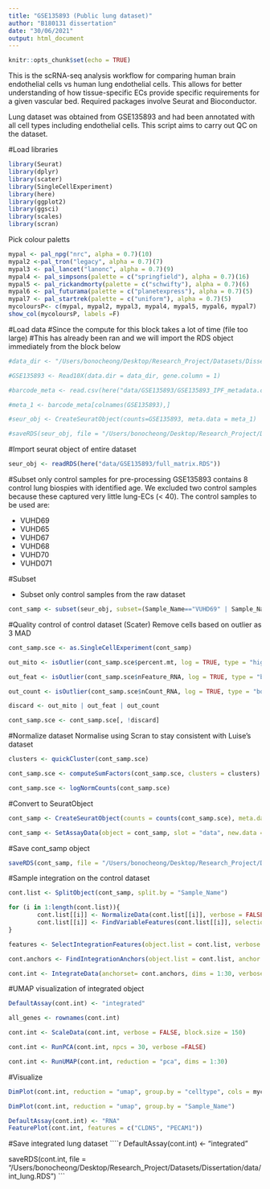```yaml
---
title: "GSE135893 (Public lung dataset)"
author: "B180131 dissertation"
date: "30/06/2021"
output: html_document
---
```


```r
knitr::opts_chunk$set(echo = TRUE)
```

This is the scRNA-seq analysis workflow for comparing human brain endothelial cells vs human lung endothelial cells. This allows for better understanding of how tissue-specific ECs provide specific requirements for a given vascular bed. Required packages involve Seurat and Bioconductor. 

Lung dataset was obtained from GSE135893 and had been annotated with all cell types including endothelial cells. This script aims to carry out QC on the dataset.


#Load libraries
```r
library(Seurat) 
library(dplyr)
library(scater)
library(SingleCellExperiment)
library(here)
library(ggplot2)
library(ggsci)
library(scales)
library(scran)
```


Pick colour paletts

```r
mypal <- pal_npg("nrc", alpha = 0.7)(10)
mypal2 <-pal_tron("legacy", alpha = 0.7)(7)
mypal3 <- pal_lancet("lanonc", alpha = 0.7)(9)
mypal4 <- pal_simpsons(palette = c("springfield"), alpha = 0.7)(16)
mypal5 <- pal_rickandmorty(palette = c("schwifty"), alpha = 0.7)(6)
mypal6 <- pal_futurama(palette = c("planetexpress"), alpha = 0.7)(5)
mypal7 <- pal_startrek(palette = c("uniform"), alpha = 0.7)(5)
mycoloursP<- c(mypal, mypal2, mypal3, mypal4, mypal5, mypal6, mypal7)
show_col(mycoloursP, labels =F)
```


#Load data
#Since the compute for this block takes a lot of time (file too large)
#This has already been ran and we will import the RDS object immediately from the block below
```r
#data_dir <- "/Users/bonocheong/Desktop/Research_Project/Datasets/Dissertation/data/GSE135893/"

#GSE135893 <- Read10X(data.dir = data_dir, gene.column = 1)

#barcode_meta <- read.csv(here("data/GSE135893/GSE135893_IPF_metadata.csv"), row.names = 1)

#meta_1 <- barcode_meta[colnames(GSE135893),]

#seur_obj <- CreateSeuratObject(counts=GSE135893, meta.data = meta_1)

#saveRDS(seur_obj, file = "/Users/bonocheong/Desktop/Research_Project/Datasets/Dissertation/data/full_matrix.RDS")
```


#Import seurat object of entire dataset 
```r
seur_obj <- readRDS(here("data/GSE135893/full_matrix.RDS"))
```


#Subset only control samples for pre-processing
GSE135893 contains 8 control lung biospies with identified age. We excluded two control samples because these captured very little lung-ECs (< 40). The control samples to be used are:

* VUHD69 
* VUHD65
* VUHD67
* VUHD68
* VUHD70
* VUHD071

#Subset 

* Subset only control samples from the raw dataset
```r
cont_samp <- subset(seur_obj, subset=(Sample_Name=="VUHD69" | Sample_Name=="VUHD071" | Sample_Name=="VUHD65" | Sample_Name=="VUHD67" | Sample_Name=="VUHD68" | Sample_Name=="VUHD70"))
```


#Quality control of control dataset (Scater)
Remove cells based on outlier as 3 MAD

```r
cont_samp.sce <- as.SingleCellExperiment(cont_samp) 

out_mito <- isOutlier(cont_samp.sce$percent.mt, log = TRUE, type = "higher", nmads = 3)

out_feat <- isOutlier(cont_samp.sce$nFeature_RNA, log = TRUE, type = "both", nmads = 3)

out_count <- isOutlier(cont_samp.sce$nCount_RNA, log = TRUE, type = "both", nmads = 3)

discard <- out_mito | out_feat | out_count

cont_samp.sce <- cont_samp.sce[, !discard] 
```


#Normalize dataset
Normalise using Scran to stay consistent with Luise's dataset

```r
clusters <- quickCluster(cont_samp.sce)

cont_samp.sce <- computeSumFactors(cont_samp.sce, clusters = clusters)

cont_samp.sce <- logNormCounts(cont_samp.sce)
```


#Convert to SeuratObject
```r
cont_samp <- CreateSeuratObject(counts = counts(cont_samp.sce), meta.data = as.data.frame(colData(cont_samp.sce)))

cont_samp <- SetAssayData(object = cont_samp, slot = "data", new.data = logcounts(cont_samp.sce))
```


#Save cont_samp object
```r
saveRDS(cont_samp, file = "/Users/bonocheong/Desktop/Research_Project/Datasets/Dissertation/data/cont_samp.RDS")
```


#Sample integration on the control dataset
```r
cont.list <- SplitObject(cont_samp, split.by = "Sample_Name")

for (i in 1:length(cont.list)){
        cont.list[[i]] <- NormalizeData(cont.list[[i]], verbose = FALSE)
        cont.list[[i]] <- FindVariableFeatures(cont.list[[i]], selection.method = "vst", nfeatures = 2000, verbose = FALSE)
}
```


```r
features <- SelectIntegrationFeatures(object.list = cont.list, verbose = FALSE)

cont.anchors <- FindIntegrationAnchors(object.list = cont.list, anchor.features = features, dims = 1:30, verbose = FALSE)

cont.int <- IntegrateData(anchorset= cont.anchors, dims = 1:30, verbose = FALSE)
```


#UMAP visualization of integrated object
```r
DefaultAssay(cont.int) <- "integrated"

all_genes <- rownames(cont.int)

cont.int <- ScaleData(cont.int, verbose = FALSE, block.size = 150) 

cont.int <- RunPCA(cont.int, npcs = 30, verbose =FALSE)

cont.int <- RunUMAP(cont.int, reduction = "pca", dims = 1:30)
```


#Visualize
```r
DimPlot(cont.int, reduction = "umap", group.by = "celltype", cols = mycoloursP[20:50])

DimPlot(cont.int, reduction = "umap", group.by = "Sample_Name")

DefaultAssay(cont.int) <- "RNA"
FeaturePlot(cont.int, features = c("CLDN5", "PECAM1"))
```


#Save integrated lung dataset
````r
DefaultAssay(cont.int) <- "integrated"

saveRDS(cont.int, file = "/Users/bonocheong/Desktop/Research_Project/Datasets/Dissertation/data/int_lung.RDS")
```